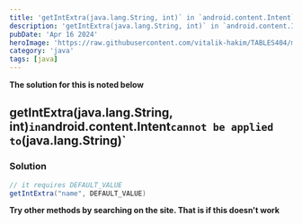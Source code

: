 ```yaml
---
title: 'getIntExtra(java.lang.String, int)` in `android.content.Intent` cannot be applied to `(java.lang.String)`'
description: 'getIntExtra(java.lang.String, int)` in `android.content.Intent` cannot be applied to `(java.lang.String)`'
pubDate: 'Apr 16 2024'
heroImage: 'https://raw.githubusercontent.com/vitalik-hakim/TABLES404/main/error_b/java.png'
category: 'java'
tags: [java]
---
```


**The solution for this is noted below**

## getIntExtra(java.lang.String, int)`in`android.content.Intent`cannot be applied to`(java.lang.String)`

### Solution

```java
// it requires DEFAULT_VALUE
getIntExtra("name", DEFAULT_VALUE)
```

**Try other methods by searching on the site. That is if this doesn't work**
